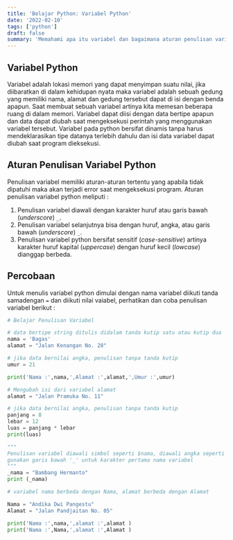 ```yaml
---
title: 'Belajar Python: Variabel Python'
date: '2022-02-10'
tags: ['python']
draft: false
summary: 'Memahami apa itu variabel dan bagaimana aturan penulisan variabel pada python'
---
```


## Variabel Python

Variabel adalah lokasi memori yang dapat menyimpan suatu nilai, jika diibaratkan di dalam kehidupan nyata
maka variabel adalah sebuah gedung yang memiliki nama, alamat dan gedung tersebut dapat di isi dengan benda apapun.
Saat membuat sebuah variabel artinya kita memesan beberapa ruang di dalam memori. Variabel dapat diisi dengan
data bertipe apapun dan data dapat diubah saat mengeksekusi perintah yang menggunakan variabel tersebut.
Variabel pada python bersifat dinamis tanpa harus mendeklarasikan tipe datanya terlebih dahulu dan isi data variabel
dapat diubah saat program dieksekusi.

## Aturan Penulisan Variabel Python

Penulisan variabel memiliki aturan-aturan tertentu yang apabila tidak dipatuhi maka akan terjadi error saat mengeksekusi program.
Aturan penulisan variabel python meliputi :

1. Penulisan variabel diawali dengan karakter huruf atau garis bawah (_underscore_) `_`.
2. Penulisan variabel selanjutnya bisa dengan huruf, angka, atau garis bawah (_underscore_) `_`.
3. Penulisan variabel python bersifat sensitif (_case-sensitive_) artinya karakter huruf kapital (_uppercase_) dengan huruf kecil (_lowcase_) dianggap berbeda.

## Percobaan

Untuk menulis variabel python dimulai dengan nama variabel diikuti tanda samadengan `=` dan diikuti nilai vaiabel,
perhatikan dan coba penulisan variabel berikut :

```python
# Belajar Penulisan Variabel

# data bertipe string ditulis didalam tanda kutip satu atau kutip dua
nama = 'Bagas'
alamat = "Jalan Kenangan No. 28"

# jika data bernilai angka, penulisan tanpa tanda kutip
umur = 21

print('Nama :',nama,',Alamat :',alamat,',Umur :',umur)

# Mengubah isi dari variabel alamat
alamat = "Jalan Pramuka No. 11"

# jika data bernilai angka, penulisan tanpa tanda kutip
panjang = 8
lebar = 12
luas = panjang * lebar
print(luas)

"""
Penulisan variabel diawali simbol seperti $nama, diawali angka seperti 86amanbos tidak diperkenankan,
gunakan garis bawah '_' untuk karakter pertama nama variabel
"""
_nama = "Bambang Hermanto"
print (_nama)

# variabel nama berbeda dengan Nama, alamat berbeda dengan Alamat

Nama = "Andika Dwi Pangestu"
Alamat = "Jalan Pandjaitan No. 05"

print('Nama :',nama,',alamat :',alamat )
print('Nama :',Nama,',alamat :',Alamat )

```

